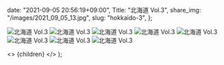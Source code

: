 
  date: "2021-09-05 20:56:19+09:00",
  Title: "北海道 Vol.3",
  share_img: "/images/2021_09_05_13.jpg",
  slug: "hokkaido-3",
};

![北海道 Vol.3](/images/2021_09_05_12.jpg)
![北海道 Vol.3](/images/2021_09_05_13.jpg)
![北海道 Vol.3](/images/2021_09_05_14.jpg)
![北海道 Vol.3](/images/2021_09_05_15.jpg)
![北海道 Vol.3](/images/2021_09_05_16.jpg)
![北海道 Vol.3](/images/2021_09_05_17.jpg)
![北海道 Vol.3](/images/2021_09_05_18.jpg)
![北海道 Vol.3](/images/2021_09_05_19.jpg)

  <>
    <Head>
      <title>{meta.Title} | 異郷好実</title>
    </Head>
    <PostLayout meta={meta}>{children}</PostLayout>
  </>
);
